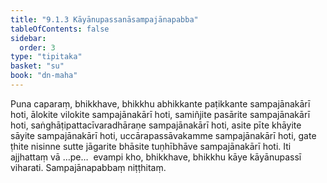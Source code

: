 ```yaml
---
title: "9.1.3 Kāyānupassanāsampajānapabba"
tableOfContents: false
sidebar:
  order: 3
type: "tipitaka"
basket: "su"
book: "dn-maha"
---
```



<DynamicBreadcrumb />

<Division number="376" book="dn-maha" bookNo="7" page="233">

<Paragraph number="956" book="dn-maha">
Puna caparaṃ, bhikkhave, bhikkhu abhikkante paṭikkante sampajānakārī hoti, ālokite vilokite sampajānakārī hoti, samiñjite pasārite sampajānakārī hoti, saṅghāṭipattacīvaradhāraṇe sampajānakārī hoti, asite pīte khāyite sāyite sampajānakārī hoti, uccārapassāvakamme sampajānakārī hoti, gate ṭhite nisinne sutte jāgarite bhāsite tuṇhībhāve sampajānakārī hoti.
</Paragraph>

<Paragraph number="957" book="dn-maha">
Iti ajjhattaṃ vā …pe…  evampi kho, bhikkhave, bhikkhu kāye kāyānupassī viharati.

</Paragraph>
</Division>

<Paragraph number="958" type="center" book="dn-maha">
Sampajānapabbaṃ niṭṭhitaṃ.
</Paragraph>